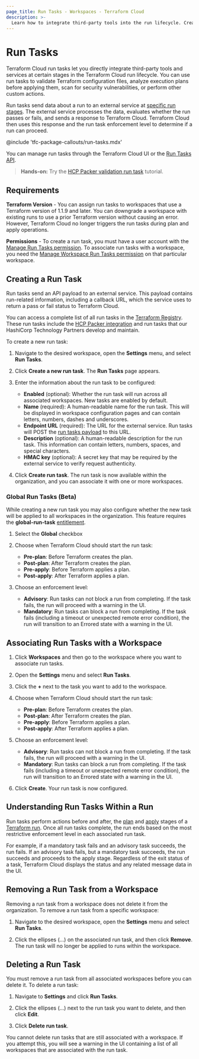 ```yaml
---
page_title: Run Tasks - Workspaces - Terraform Cloud
description: >-
  Learn how to integrate third-party tools into the run lifecycle. Create and delete run tasks and associate them with workspaces.
---
```


[entitlement]: /terraform/cloud-docs/api-docs#feature-entitlements

# Run Tasks

Terraform Cloud run tasks let you directly integrate third-party tools and services at certain stages in the Terraform Cloud run lifecycle. You can use run tasks to validate Terraform configuration files, analyze execution plans before applying them, scan for security vulnerabilities, or perform other custom actions.

Run tasks send data about a run to an external service at [specific run stages](#understanding-run-tasks-within-a-run). The external service processes the data, evaluates whether the run passes or fails, and sends a response to Terraform Cloud. Terraform Cloud then uses this response and the run task enforcement level to determine if a run can proceed.

<!-- BEGIN: TFC:only name:pnp-callout -->
@include 'tfc-package-callouts/run-tasks.mdx'
<!-- END: TFC:only name:pnp-callout -->

You can manage run tasks through the Terraform Cloud UI or the [Run Tasks API](/terraform/cloud-docs/api-docs/run-tasks/run-tasks).

> **Hands-on:** Try the [HCP Packer validation run task](/packer/tutorials/hcp/setup-tfc-run-task) tutorial.

## Requirements

**Terraform Version** - You can assign run tasks to workspaces that use a Terraform version of 1.1.9 and later. You can downgrade a workspace with existing runs to use a prior Terraform version without causing an error. However, Terraform Cloud no longer triggers the run tasks during plan and apply operations.

**Permissions** - To create a run task, you must have a user account with the [Manage Run Tasks permission](/terraform/cloud-docs/users-teams-organizations/permissions#manage-run-tasks). To associate run tasks with a workspace, you need the [Manage Workspace Run Tasks permission](/terraform/cloud-docs/users-teams-organizations/permissions#general-workspace-permissions) on that particular workspace.

## Creating a Run Task

Run tasks send an API payload to an external service. This payload contains run-related information, including a callback URL, which the service uses to return a pass or fail status to Terraform Cloud.

You can access a complete list of all run tasks in the [Terraform Registry](https://registry.terraform.io/browse/run-tasks). These run tasks include the [HCP Packer integration](/terraform/cloud-docs/integrations/run-tasks#hcp-packer-run-task) and run tasks that our HashiCorp Technology Partners develop and maintain.

To create a new run task:

1. Navigate to the desired workspace, open the **Settings** menu, and select **Run Tasks**.

1. Click **Create a new run task**. The **Run Tasks** page appears.

1. Enter the information about the run task to be configured:

   - **Enabled** (optional): Whether the run task will run across all associated workspaces. New tasks are enabled by default.
   - **Name** (required): A human-readable name for the run task. This will be displayed in workspace configuration pages and can contain letters, numbers, dashes and underscores.
   - **Endpoint URL** (required): The URL for the external service. Run tasks will POST the [run tasks payload](/terraform/cloud-docs/integrations/run-tasks#integration-details) to this URL.
   - **Description** (optional): A human-readable description for the run task. This information can contain letters, numbers, spaces, and special characters.
   - **HMAC key** (optional): A secret key that may be required by the external service to verify request authenticity.

1. Click **Create run task**. The run task is now available within the organization, and you can associate it with one or more workspaces.

### Global Run Tasks (Beta)

While creating a new run task you may also configure whether the new task will be applied to all workspaces in the organization. This feature requires the **global-run-task** [entitlement][].

1. Select the **Global** checkbox

1. Choose when Terraform Cloud should start the run task:

   - **Pre-plan**: Before Terraform creates the plan.
   - **Post-plan**: After Terraform creates the plan.
   - **Pre-apply**: Before Terraform applies a plan.
   - **Post-apply**: After Terraform applies a plan.

1. Choose an enforcement level:

   - **Advisory**: Run tasks can not block a run from completing. If the task fails, the run will proceed with a warning in the UI.
   - **Mandatory**: Run tasks can block a run from completing. If the task fails (including a timeout or unexpected remote error condition), the run will transition to an Errored state with a warning in the UI.

## Associating Run Tasks with a Workspace

1. Click **Workspaces** and then go to the workspace where you want to associate run tasks.

1. Open the **Settings** menu and select **Run Tasks**.

1. Click the **+** next to the task you want to add to the workspace.

1. Choose when Terraform Cloud should start the run task:

   - **Pre-plan**: Before Terraform creates the plan.
   - **Post-plan**: After Terraform creates the plan.
   - **Pre-apply**: Before Terraform applies a plan.
   - **Post-apply**: After Terraform applies a plan.

1. Choose an enforcement level:

   - **Advisory**: Run tasks can not block a run from completing. If the task fails, the run will proceed with a warning in the UI.
   - **Mandatory**: Run tasks can block a run from completing. If the task fails (including a timeout or unexpected remote error condition), the run will transition to an Errored state with a warning in the UI.

1. Click **Create**. Your run task is now configured.

## Understanding Run Tasks Within a Run

Run tasks perform actions before and after, the [plan](/terraform/cloud-docs/run/states#the-plan-stage) and [apply](/terraform/cloud-docs/run/states#the-apply-stage) stages of a [Terraform run](/terraform/cloud-docs/run/remote-operations). Once all run tasks complete, the run ends based on the most restrictive enforcement level in each associated run task.

For example, if a mandatory task fails and an advisory task succeeds, the run fails. If an advisory task fails, but a mandatory task succeeds, the run succeeds and proceeds to the apply stage. Regardless of the exit status of a task, Terraform Cloud displays the status and any related message data in the UI.

## Removing a Run Task from a Workspace

Removing a run task from a workspace does not delete it from the organization. To remove a run task from a specific workspace:

1. Navigate to the desired workspace, open the **Settings** menu and select **Run Tasks**.

1. Click the ellipses (...) on the associated run task, and then click **Remove**. The run task will no longer be applied to runs within the workspace.

## Deleting a Run Task

You must remove a run task from all associated workspaces before you can delete it. To delete a run task:

1. Navigate to **Settings** and click **Run Tasks**.

1. Click the ellipses (...) next to the run task you want to delete, and then click **Edit**.

1. Click **Delete run task**.

You cannot delete run tasks that are still associated with a workspace. If you attempt this, you will see a warning in the UI containing a list of all workspaces that are associated with the run task.
